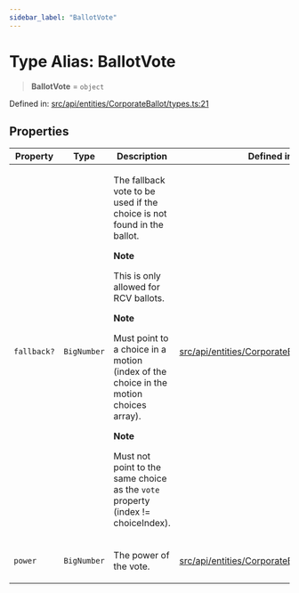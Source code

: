 ```yaml
---
sidebar_label: "BallotVote"
---
```


# Type Alias: BallotVote

> **BallotVote** = `object`

Defined in: [src/api/entities/CorporateBallot/types.ts:21](https://github.com/PolymeshAssociation/polymesh-sdk/blob/bee6a2fe7a8ce5db42a6982e793782182cde2153/src/api/entities/CorporateBallot/types.ts#L21)

## Properties

<table>
<thead>
<tr>
<th>Property</th>
<th>Type</th>
<th>Description</th>
<th>Defined in</th>
</tr>
</thead>
<tbody>
<tr>
<td>

<a id="fallback"></a> `fallback?`

</td>
<td>

`BigNumber`

</td>
<td>

The fallback vote to be used if the choice is not found in the ballot.

**Note**

This is only allowed for RCV ballots.

**Note**

Must point to a choice in a motion (index of the choice in the motion choices array).

**Note**

Must not point to the same choice as the `vote` property (index != choiceIndex).

</td>
<td>

[src/api/entities/CorporateBallot/types.ts:33](https://github.com/PolymeshAssociation/polymesh-sdk/blob/bee6a2fe7a8ce5db42a6982e793782182cde2153/src/api/entities/CorporateBallot/types.ts#L33)

</td>
</tr>
<tr>
<td>

<a id="power"></a> `power`

</td>
<td>

`BigNumber`

</td>
<td>

The power of the vote.

</td>
<td>

[src/api/entities/CorporateBallot/types.ts:25](https://github.com/PolymeshAssociation/polymesh-sdk/blob/bee6a2fe7a8ce5db42a6982e793782182cde2153/src/api/entities/CorporateBallot/types.ts#L25)

</td>
</tr>
</tbody>
</table>
